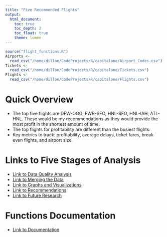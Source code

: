 ```yaml
---
title: "Five Recommended Flights"
output: 
  html_document:
    toc: true
    toc_depth: 2
    toc_float: true
    theme: lumen
---
```

```r
source("flight_functions.R")
Airports <-
  read_csv("/home/dillon/CodeProjects/R/capitalone/Airport_Codes.csv")
Tickets <-
  read_csv("/home/dillon/CodeProjects/R/capitalone/Tickets.csv")
Flights <-
  read_csv("/home/dillon/CodeProjects/R/capitalone/Flights.csv")
```

# Quick Overview
- The top five flights are DFW-OGG, EWR-SFO, HNL-SFO, HNL-IAH, ATL-HNL. These would be my recommendations as they would provide the most profit in the shortest amount of time. 
- The top flights for profitability are different than the busiest flights. 
- Key metrics to track: profitability, average delays, ticket fares, break even flights, and airport size. 

# Links to Five Stages of Analysis
- [Link to Data Quality Analysis](page1_dataquality.html)
- [Link to Merging the Data](page2_merging.html)
- [Link to Graphs and Visualizations](page3_graphs.html)
- [Link to Recommendations](page4_recommendations.html)
- [Link to Future Research](page5_future_research.html)

# Functions Documentation
- [Link to Documentation](code_documentation.html)



